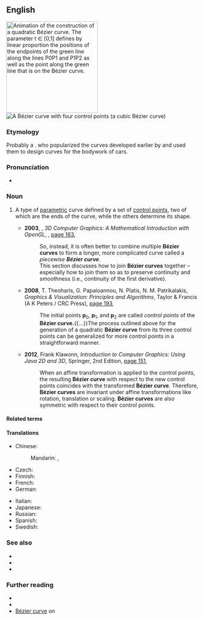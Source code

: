 ==English==
{{wikipedia}}
[[File:Bézier 2 big.gif|right|thumb|240px|Animation of the construction of a quadratic '''Bézier curve'''. The parameter ''t'' &isin; [0,1] defines by linear proportion the positions of the endpoints of the green line along the lines P<sub>0</sub>P<sub>1</sub> and P<sub>1</sub>P<sub>2</sub> as well as the point along the green line that is on the '''Bézier curve'''.]]
[[File:Bezier_curve.svg|right|thumb|A '''Bézier curve''' with four control points (a cubic '''Bézier curve''')]]

===Etymology===
Probably a {{calque|en|fr|courbe de Bézier|nocap=1}}. {{named-after|en|occ=Renault engineer|Pierre Bézier|wplink==}} who popularized the curves developed earlier by {{w|Paul de Casteljau}} and used them to design curves for the bodywork of cars.

===Pronunciation===
* {{IPA|en|[bezje kɜːv]}}

===Noun===
{{en-noun}}

# {{lb|en|mathematics|computer graphics}} A type of [[parametric]] curve defined by a set of [[control point]]s, two of which are the ends of the curve, while the others determine its shape. {{defdate|From 1960s.}}
#: {{ux|en|'''Bézier curves''' are applied, for example in [[computer graphics]] and [[animation]], to produce smooth, infinitely scalable curves.}}
#: {{syn|en|bezier}}
#* '''2003''', {{w|Samuel Buss|Samuel R. Buss}}, ''3D Computer Graphics: A Mathematical Introduction with OpenGL'', {{w|Cambridge University Press}}, [https://books.google.com.au/books?id=LBm1khtUX0cC&pg=PA163&dq=%22B%C3%A9zier+curve%22%7C%22B%C3%A9zier+curves%22&hl=en&newbks=1&newbks_redir=0&sa=X&ved=2ahUKEwiPvu-Y3fPyAhUWq5UCHW6WDBAQ6AF6BAghEAI#v=onepage&q=%22B%C3%A9zier%20curve%22%7C%22B%C3%A9zier%20curves%22&f=false page 163],
#*: So, instead, it is often better to combine multiple '''Bézier curves''' to form a longer, more complicated curve called a ''piecewise '''Bézier curve'''''.
#*: This section discusses how to join '''Bézier curves''' together – especially how to join them so as to preserve continuity and smoothness (i.e., continuity of the first derivative).
#* '''2008''', T. Theoharis, G. Papaioannou, N. Platis, N. M. Patrikalakis, ''Graphics & Visualization: Principles and Algorithms'', Taylor & Francis (A K Peters / CRC Press), [https://books.google.com.au/books?id=9UwhIdwmS9cC&pg=PA193&dq=%22B%C3%A9zier+curve%22%7C%22B%C3%A9zier+curves%22&hl=en&newbks=1&newbks_redir=0&sa=X&ved=2ahUKEwiPvu-Y3fPyAhUWq5UCHW6WDBAQ6AF6BAhTEAI#v=onepage&q=%22B%C3%A9zier%20curve%22%7C%22B%C3%A9zier%20curves%22&f=false page 193],
#*: The initial points '''p'''<sub>0</sub>, '''p'''<sub>1</sub>, and '''p'''<sub>2</sub> are called ''control points'' of the '''Bézier curve.'''{{...}}The process outlined above for the generation of a quadratic '''Bézier curve''' from its three control points can be generalized for more control points in a straightforward manner.
#* '''2012''', Frank Klawonn, ''Introduction to Computer Graphics: Using Java 2D and 3D'', Springer, 2nd Edition, [https://books.google.com.au/books?id=Kw4rxkDvDsIC&pg=PA151&dq=%22B%C3%A9zier+curve%22%7C%22B%C3%A9zier+curves%22&hl=en&newbks=1&newbks_redir=0&sa=X&ved=2ahUKEwiPvu-Y3fPyAhUWq5UCHW6WDBAQ6AF6BAhZEAI#v=onepage&q=%22B%C3%A9zier%20curve%22%7C%22B%C3%A9zier%20curves%22&f=false page 151],
#*: When an affine transformation is applied to the control points, the resulting '''Bézier curve''' with respect to the new control points coincides with the transformed '''Bézier curve'''. Therefore, '''Bézier curves''' are invariant under affine transformations like rotation, translation or scaling. '''Bézier curves''' are also symmetric with respect to their control points.

====Related terms====
{{rel4|en
|bezier
|Bézier coefficient
|Bézier spline
|Bézier surface
|Bézier triangle
}}

====Translations====
{{trans-top|kind of parametric curve}}
* Chinese:
*: Mandarin: {{t+|cmn|貝茲曲線|sc=Hani}}, {{t+|cmn|贝兹曲线|tr=Bèizī qǔxiàn|sc=Hani}}
* Czech: {{t|cs|Bézierova křivka|f}}
* Finnish: {{t|fi|Bézier-käyrä}}
* French: {{t|fr|courbe de Bézier|f}}
* German: {{t|de|Bézierkurve|f}}
{{trans-mid}}
* Italian: {{t|it|curva di Bézier|f}}
* Japanese: {{t|ja|ベジェ曲線|tr=Beje kyokusen|sc=Jpan}}
* Russian: {{t|ru|крива́я Безье́|f}}
* Spanish: {{t|es|curva de Bézier|f}}
* Swedish: {{t|sv|Bézier-kurva|c}}
{{trans-bottom}}

===See also===
* {{l|en|Bernstein form}}
* {{l|en|control point}}
* {{l|en|spline}}

===Further reading===
* {{pedia|Bernstein polynomial}}
* {{pedia|De Casteljau's algorithm}}
* [https://encyclopediaofmath.org/wiki/B%C3%A9zier_curve Bézier curve] on {{w|Encyclopedia of Mathematics}}